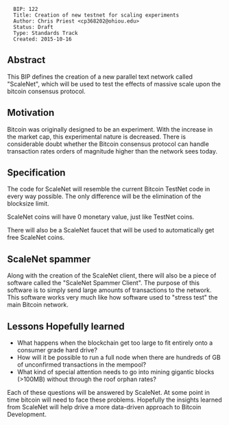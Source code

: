 <pre>
  BIP: 122
  Title: Creation of new testnet for scaling experiments
  Author: Chris Priest <cp368202@ohiou.edu>
  Status: Draft
  Type: Standards Track
  Created: 2015-10-16
</pre>

==Abstract==

This BIP defines the creation of a new parallel text network called "ScaleNet",
which will be used to test the effects of massive scale upon the bitcoin
consensus protocol.

==Motivation==

Bitcoin was originally designed to be an experiment. With the increase in the market
cap, this experimental nature is decreased. There is considerable doubt whether
the Bitcoin consensus protocol can handle transaction rates orders of magnitude
higher than the network sees today.

==Specification==

The code for ScaleNet will resemble the current Bitcoin TestNet code in every way possible.
The only difference will be the elimination of the blocksize limit.

ScaleNet coins will have 0 monetary value, just like TestNet coins.

There will also be a ScaleNet faucet that will be used to automatically get free ScaleNet coins.

==ScaleNet spammer==

Along with the creation of the ScaleNet client, there will also be a piece of software
called the "ScaleNet Spammer Client". The purpose of this software is to simply send large amounts
of transactions to the network. This software works very much like how software used to "stress test"
the main Bitcoin network.

==Lessons Hopefully learned==

* What happens when the blockchain get too large to fit entirely onto a consumer grade hard drive?
* How will it be possible to run a full node when there are hundreds of GB of unconfirmed transactions in the mempool?
* What kind of special attention needs to go into mining gigantic blocks (>100MB) without through the roof orphan rates?

Each of these questions will be answered by ScaleNet. At some point in time
bitcoin will need to face these problems. Hopefully the insights learned
from ScaleNet will help drive a more data-driven approach to Bitcoin Development.
